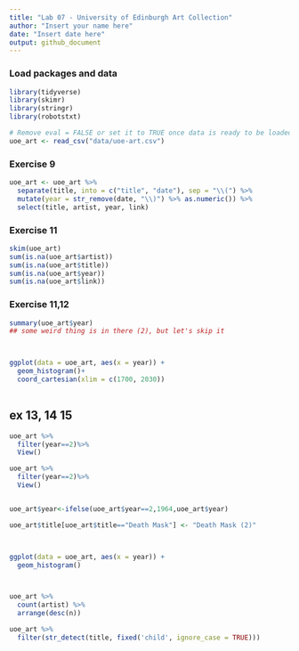 ```yaml
---
title: "Lab 07 - University of Edinburgh Art Collection"
author: "Insert your name here"
date: "Insert date here"
output: github_document
---
```


### Load packages and data

```r
library(tidyverse) 
library(skimr)
library(stringr)
library(robotstxt)
```


```r
# Remove eval = FALSE or set it to TRUE once data is ready to be loaded
uoe_art <- read_csv("data/uoe-art.csv")
```

### Exercise 9

```r
uoe_art <- uoe_art %>%
  separate(title, into = c("title", "date"), sep = "\\(") %>%
  mutate(year = str_remove(date, "\\)") %>% as.numeric()) %>%
  select(title, artist, year, link)
```

### Exercise 11
```r

skim(uoe_art)
sum(is.na(uoe_art$artist))
sum(is.na(uoe_art$title))
sum(is.na(uoe_art$year))
sum(is.na(uoe_art$link))
```
### Exercise 11,12

```r

summary(uoe_art$year)
## some weird thing is in there (2), but let's skip it 



ggplot(data = uoe_art, aes(x = year)) +
  geom_histogram()+
  coord_cartesian(xlim = c(1700, 2030))
  

```

## ex 13, 14 15

```r
uoe_art %>%
  filter(year==2)%>%
  View()

uoe_art %>%
  filter(year==2)%>%
  View()


uoe_art$year<-ifelse(uoe_art$year==2,1964,uoe_art$year)

uoe_art$title[uoe_art$title=="Death Mask"] <- "Death Mask (2)"



ggplot(data = uoe_art, aes(x = year)) +
  geom_histogram()



uoe_art %>%
  count(artist) %>%
  arrange(desc(n))

uoe_art %>% 
  filter(str_detect(title, fixed('child', ignore_case = TRUE))) 

    
```

